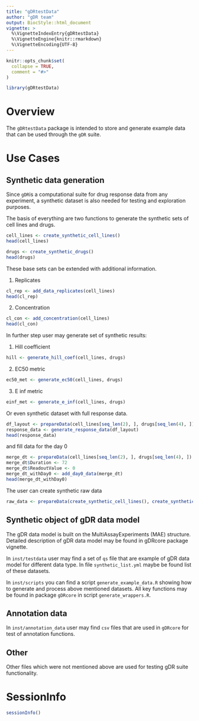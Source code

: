 ```yaml
---
title: "gDRtestData"
author: "gDR team"
output: BiocStyle::html_document
vignette: >
  %\VignetteIndexEntry{gDRtestData}
  %\VignetteEngine{knitr::rmarkdown}
  %\VignetteEncoding{UTF-8}
---
```


```r
knitr::opts_chunk$set(
  collapse = TRUE,
  comment = "#>"
)
```

```r
library(gDRtestData)
```

# Overview

The `gDRtestData` package is intended to store and generate example data that can be used through the `gDR` suite.

# Use Cases

## Synthetic data generation

Since `gDR`is a computational suite for drug response data from any experiment, a synthetic dataset is also needed for testing and exploration purposes. 

The basis of everything are two functions to generate the synthetic sets of cell lines and drugs.

```r
cell_lines <- create_synthetic_cell_lines()
head(cell_lines)

drugs <- create_synthetic_drugs()
head(drugs)
```

These base sets can be extended with additional information.

1. Replicates

```r
cl_rep <- add_data_replicates(cell_lines)
head(cl_rep)
```

2. Concentration

```r
cl_con <- add_concentration(cell_lines)
head(cl_con)
```

In further step user may generate set of synthetic results:

1. Hill coefficient
```r
hill <- generate_hill_coef(cell_lines, drugs) 
```

2. EC50 metric
```r
ec50_met <- generate_ec50(cell_lines, drugs) 
```

3. E inf metric
```r
einf_met <- generate_e_inf(cell_lines, drugs)
```

Or even synthetic dataset with full response data.

```r
df_layout <- prepareData(cell_lines[seq_len(2), ], drugs[seq_len(4), ])
response_data <- generate_response_data(df_layout)
head(response_data)
```

and fill data for the day 0

```r
merge_dt <- prepareData(cell_lines[seq_len(2), ], drugs[seq_len(4), ])
merge_dt$Duration <- 72
merge_dt$ReadoutValue <- 0
merge_dt_withDay0 <- add_day0_data(merge_dt)
head(merge_dt_withDay0)
```

The user can create synthetic raw data

```r
raw_data <- prepareData(create_synthetic_cell_lines(), create_synthetic_drugs())
```


## Synthetic object of gDR data model

The gDR data model is built on the MultiAssayExperiments (MAE) structure. Detailed description of gDR data model may be found in gDRcore package vignette. 

In `inst/testdata` user may find a set of `qs` file that are example of gDR data model for different data type. In file `synthetic_list.yml` maybe be found list of these datasets.

In `inst/scripts` you can find a script `generate_example_data.R` showing how to generate and process above mentioned datasets.
All key functions may be found in package `gDRcore` in script `generate_wrappers.R`. 


## Annotation data

In `inst/annotation_data` user may find `csv` files that are used in `gDRcore` for test of annotation functions.

## Other

Other files which were not mentioned above are used for testing gDR suite functionality.

# SessionInfo {-}

```r
sessionInfo()
```
